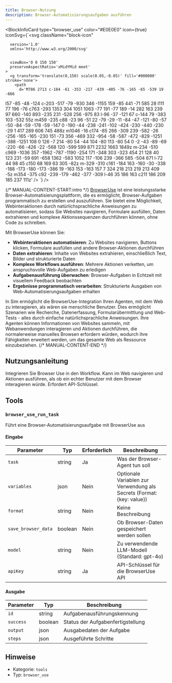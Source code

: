 ```yaml
---
title: Browser-Nutzung
description: Browser-Automatisierungsaufgaben ausführen
---
```



<BlockInfoCard 
  type="browser_use"
  color="#E0E0E0"
  icon={true}
  iconSvg={`<svg className="block-icon"
      
      version='1.0'
      xmlns='http://www.w3.org/2000/svg'
      
      
      viewBox='0 0 150 150'
      preserveAspectRatio='xMidYMid meet'
    >
      <g transform='translate(0,150) scale(0.05,-0.05)' fill='#000000' stroke='none'>
        <path
          d='M786 2713 c-184 -61 -353 -217 -439 -405 -76 -165 -65 -539 19 -666
l57 -85 -48 -124 c-203 -517 -79 -930 346 -1155 159 -85 441 -71 585 28 l111
77 196 -76 c763 -293 1353 304 1051 1063 -77 191 -77 189 -14 282 163 239 97
660 -140 893 -235 231 -528 256 -975 83 l-96 -37 -121 67 c-144 79 -383 103
-532 55z m459 -235 c88 -23 96 -51 22 -79 -29 -11 -84 -47 -121 -80 -57 -50
-84 -59 -178 -59 -147 0 -190 -44 -238 -241 -102 -424 -230 -440 -230 -29 1
417 289 606 745 488z m1046 -18 c174 -85 266 -309 239 -582 -26 -256 -165
-165 -230 151 -73 356 -469 332 -954 -58 -587 -472 -829 -1251 -388 -1251 108
0 126 -7 214 -80 54 -44 104 -80 113 -80 54 0 -2 -43 -89 -69 -220 -66 -426
-22 -568 120 -599 599 871 2232 1663 1849z m-234 -510 c969 -1036 357 -1962
-787 -1190 -254 171 -348 303 -323 454 21 128 40 123 231 -59 691 -658 1362
-583 1052 117 -106 239 -366 585 -504 671 l-72 44 98 45 c150 68 169 63 305
-82z m-329 -310 c161 -184 163 -160 -30 -338 -188 -173 -180 -173 -386 19
-163 153 -163 157 7 324 218 213 219 213 409 -5z m354 -375 c92 -239 -179
-462 -377 -309 l-46 35 186 163 c211 186 209 185 237 111z'
        />
      </g>
    </svg>`}
/>

{/* MANUAL-CONTENT-START:intro */}
[BrowserUse](https://browser-use.com/) ist eine leistungsstarke Browser-Automatisierungsplattform, die es ermöglicht, Browser-Aufgaben programmatisch zu erstellen und auszuführen. Sie bietet eine Möglichkeit, Webinteraktionen durch natürlichsprachliche Anweisungen zu automatisieren, sodass Sie Websites navigieren, Formulare ausfüllen, Daten extrahieren und komplexe Aktionssequenzen durchführen können, ohne Code zu schreiben.

Mit BrowserUse können Sie:

- **Webinteraktionen automatisieren**: Zu Websites navigieren, Buttons klicken, Formulare ausfüllen und andere Browser-Aktionen durchführen
- **Daten extrahieren**: Inhalte von Websites extrahieren, einschließlich Text, Bilder und strukturierte Daten
- **Komplexe Workflows ausführen**: Mehrere Aktionen verketten, um anspruchsvolle Web-Aufgaben zu erledigen
- **Aufgabenausführung überwachen**: Browser-Aufgaben in Echtzeit mit visuellem Feedback beobachten
- **Ergebnisse programmatisch verarbeiten**: Strukturierte Ausgaben von Web-Automatisierungsaufgaben erhalten

In Sim ermöglicht die BrowserUse-Integration Ihren Agenten, mit dem Web zu interagieren, als wären sie menschliche Benutzer. Dies ermöglicht Szenarien wie Recherche, Datenerfassung, Formularübermittlung und Web-Tests - alles durch einfache natürlichsprachliche Anweisungen. Ihre Agenten können Informationen von Websites sammeln, mit Webanwendungen interagieren und Aktionen durchführen, die normalerweise manuelles Browsen erfordern würden, wodurch ihre Fähigkeiten erweitert werden, um das gesamte Web als Ressource einzubeziehen.
{/* MANUAL-CONTENT-END */}

## Nutzungsanleitung

Integrieren Sie Browser Use in den Workflow. Kann im Web navigieren und Aktionen ausführen, als ob ein echter Benutzer mit dem Browser interagieren würde. Erfordert API-Schlüssel.

## Tools

### `browser_use_run_task`

Führt eine Browser-Automatisierungsaufgabe mit BrowserUse aus

#### Eingabe

| Parameter | Typ | Erforderlich | Beschreibung |
| --------- | ---- | -------- | ----------- |
| `task` | string | Ja | Was der Browser-Agent tun soll |
| `variables` | json | Nein | Optionale Variablen zur Verwendung als Secrets \(Format: \{key: value\}\) |
| `format` | string | Nein | Keine Beschreibung |
| `save_browser_data` | boolean | Nein | Ob Browser-Daten gespeichert werden sollen |
| `model` | string | Nein | Zu verwendende LLM-Modell \(Standard: gpt-4o\) |
| `apiKey` | string | Ja | API-Schlüssel für die BrowserUse API |

#### Ausgabe

| Parameter | Typ | Beschreibung |
| --------- | ---- | ----------- |
| `id` | string | Aufgabenausführungskennung |
| `success` | boolean | Status der Aufgabenfertigstellung |
| `output` | json | Ausgabedaten der Aufgabe |
| `steps` | json | Ausgeführte Schritte |

## Hinweise

- Kategorie: `tools`
- Typ: `browser_use`
